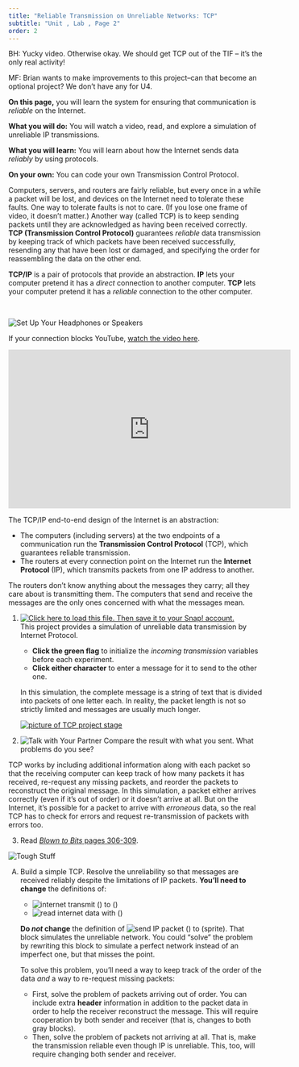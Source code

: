 ```yaml
---
title: "Reliable Transmission on Unreliable Networks: TCP"
subtitle: "Unit , Lab , Page 2"
order: 2
---
```


::: todo
<p>BH: Yucky video. Otherwise okay. We should get TCP out of the TIF --
it's the only real activity!</p>

<p>MF: Brian wants to make improvements to this project--can that become
an optional project? We don't have any for U4.</p>
:::

::: learn
<p><strong>On this page,</strong> you will learn the system for ensuring
that communication is <em>reliable</em> on the Internet.</p>
:::

::: todo
<p><strong>What you will do:</strong> You will watch a video, read, and
explore a simulation of unreliable IP transmissions.</p>

<p><strong>What you will learn:</strong> You will learn about how the
Internet sends data <em>reliably</em> by using protocols.</p>

<p><strong>On your own:</strong> You can code your own Transmission
Control Protocol.</p>
:::

<p>Computers, servers, and routers are fairly reliable, but every once
in a while a packet will be lost, and devices on the Internet need to
tolerate these faults. One way to tolerate faults is not to care. (If
you lose one frame of video, it doesn't matter.) Another way (called
TCP) is to keep sending packets until they are acknowledged as having
been received correctly. <strong>TCP (Transmission Control
Protocol)</strong> guarantees <em>reliable</em> data transmission by
keeping track of which packets have been received successfully,
resending any that have been lost or damaged, and specifying the order
for reassembling the data on the other end.</p>

::: vocabFullWidth
<p><strong>TCP/IP</strong> is a pair of protocols that provide an
abstraction. <strong>IP</strong> lets your computer pretend it has a
<em>direct</em> connection to another computer. <strong>TCP</strong>
lets your computer pretend it has a <em>reliable</em> connection to the
other computer.</p>
:::

<br />

<img src="/img/icons/headphones.png" title="Set Up Your Headphones or Speakers" alt="Set Up Your Headphones or Speakers" class="imageRight"/>

::: sidenote
If your connection blocks YouTube,
<a href="http://scratch.mit.edu/discuss/youtube/AYdF7b3nMto" target="_blank" title="The Internet: Packets, Routing & Reliability">watch
the video here</a>.
:::

<iframe width="560" height="315" src="https://www.youtube.com/embed/AYdF7b3nMto?rel=0" frameborder="0" allowfullscreen class="indent">

</iframe>

::: takeNote
<p>

The TCP/IP end-to-end design of the Internet is an abstraction:

<ul>

<li>The computers (including servers) at the two endpoints of a
communication run the <strong>Transmission Control Protocol</strong>
(TCP), which guarantees reliable transmission.</li>

<li>The routers at every connection point on the Internet run the
<strong>Internet Protocol</strong> (IP), which transmits packets from
one IP address to another.</li>

</ul>

</p>

<p>The routers don't know anything about the messages they carry; all
they care about is transmitting them. The computers that send and
receive the messages are the only ones concerned with what the messages
mean.</p>

<!--<p>The routers don't have to know anything about the messages they carry over the net; all they care about is transmitting between the IP addresses at the beginning of each packet. The computers that send and receive the message are the only ones that have to think about what the messages mean. As a result, when someone invents a new application for the Internet, all the routers in the world don't have to be replaced or reprogrammed&mdash;to them it's all just bits.</p>-->
:::

::: forYouToDo
<ol>

<li>

<a class="run" href="/prog/4-internet/U4L1-TCP.xml#present"><img src="/img/icons/load-save.png" title="Click here to load this file. Then save it to your Snap! account." alt="Click here to load this file. Then save it to your Snap! account." class="inline"/></a><br />
This project provides a simulation of unreliable data transmission by
Internet Protocol.

<ul>

<li><strong>Click the green flag</strong> to initialize the
<var>incoming transmission</var> variables before each experiment.</li>

<li><strong>Click either character</strong> to enter a message for it to
send to the other one.</li>

</ul>

</li>

::: sidenote
In this simulation, the complete message is a string of text that is
divided into packets of one letter each. In reality, the packet length
is not so strictly limited and messages are usually much longer.
:::

<a class="run" href="/prog/4-internet/U4L1-TCP.xml"><img src="/img/4-internet/TCP.png" alt="picture of TCP project stage" class="indent"/></a>

<li><img src="/img/icons/talk-with-your-partner.png" title="Talk with Your Partner" alt="Talk with Your Partner" class="inline"/>
Compare the result with what you sent. What problems do you see?</li>

</ol>
:::

<p>TCP works by including additional information along with each packet
so that the receiving computer can keep track of how many packets it has
received, re-request any missing packets, and reorder the packets to
reconstruct the original message. In this simulation, a packet either
arrives correctly (even if it's out of order) or it doesn't arrive at
all. But on the Internet, it's possible for a packet to arrive with
<em>erroneous</em> data, so the real TCP has to check for errors and
request re-transmission of packets with errors too.</p>

::: ifTime
<ol start="3">

<li>Read
<a href="http://www.bitsbook.com/wp-content/uploads/2008/12/B2B_3.pdf#page=324" target="_blank" title="Blown to Bits: IP Addresses and Crimes"><em>Blown
to Bits</em> pages 306-309</a>.</li>

</ol>
:::

::: takeItFurther
<img src="/img/icons/tough-stuff.png" title="Tough Stuff" alt="Tough Stuff" class="imageRight"/>

<ol type="A">

<li>

Build a simple TCP. Resolve the unreliability so that messages are
received reliably despite the limitations of IP packets. <strong>You'll
need to change</strong> the definitions of:

<ul>

<li><img src="/img/4-internet/internet-transmit.png" title="internet transmit () to ()" alt="internet transmit () to ()"/></li>

<li><img src="/img/4-internet/read-internet-data.png" title="read internet data with ()" alt="read internet data with ()"/></li>

</ul>

::: endnote
<strong>Do <em>not</em> change</strong> the definition of
<img src="/img/4-internet/send-IP.png" title="send IP packet () to (sprite)" alt="send IP packet () to (sprite)"/>.
That block simulates the unreliable network. You could "solve" the
problem by rewriting this block to simulate a perfect network instead of
an imperfect one, but that misses the point.
:::

To solve this problem, you'll need a way to keep track of the order of
the data <em>and</em> a way to re-request missing packets:

<ul>

<li>First, solve the problem of packets arriving out of order. You can
include extra <strong>header</strong> information in addition to the
packet data in order to help the receiver reconstruct the message. This
will require cooperation by both sender and receiver (that is, changes
to both gray blocks).</li>

<li>Then, solve the problem of packets not arriving at all. That is,
make the transmission reliable even though IP is unreliable. This, too,
will require changing both sender and receiver.</li>

</ul>

</li>

</ol>
:::
